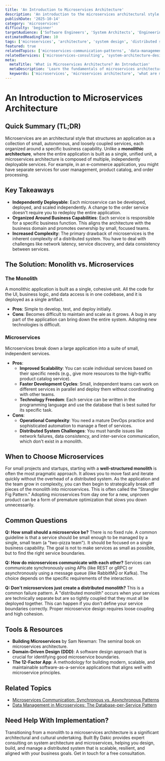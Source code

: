 ```yaml
---
title: 'An Introduction to Microservices Architecture'
description: 'An introduction to the microservices architectural style, explaining its core concepts, benefits, and challenges compared to a traditional monolithic architecture.'
publishDate: '2025-10-14'
category: 'microservices'
difficulty: 'beginner'
targetAudience: ['Software Engineers', 'System Architects', 'Engineering Managers']
estimatedReadingTime: 10
tags: ['microservices', 'architecture', 'system design', 'distributed systems']
featured: true
relatedTopics: ['microservices-communication-patterns', 'data-management-in-microservices']
relatedServices: ['microservices-consulting', 'system-architecture-design']
meta:
  metaTitle: 'What is Microservices Architecture? An Introduction'
  metaDescription: 'Learn the fundamentals of microservices architecture. This guide explains the key benefits and challenges of microservices compared to a monolithic approach.'
  keywords: ['microservices', 'microservices architecture', 'what are microservices', 'monolith']
---
```


# An Introduction to Microservices Architecture

## Quick Summary (TL;DR)

Microservices are an architectural style that structures an application as a collection of small, autonomous, and loosely coupled services, each organized around a specific business capability. Unlike a **monolithic architecture**, where the entire application is built as a single, unified unit, a microservices architecture is composed of multiple, independently deployable services. For example, in an e-commerce application, you might have separate services for user management, product catalog, and order processing.

## Key Takeaways

- **Independently Deployable**: Each microservice can be developed, deployed, and scaled independently. A change to the order service doesn't require you to redeploy the entire application.
- **Organized Around Business Capabilities**: Each service is responsible for a specific business function. This aligns the architecture with the business domain and promotes ownership by small, focused teams.
- **Increased Complexity**: The primary drawback of microservices is the inherent complexity of a distributed system. You have to deal with challenges like network latency, service discovery, and data consistency between services.

## The Solution: Monolith vs. Microservices

### The Monolith

A monolithic application is built as a single, cohesive unit. All the code for the UI, business logic, and data access is in one codebase, and it is deployed as a single artifact.

- **Pros**: Simple to develop, test, and deploy initially.
- **Cons**: Becomes difficult to maintain and scale as it grows. A bug in any part of the application can bring down the entire system. Adopting new technologies is difficult.

### Microservices

Microservices break down a large application into a suite of small, independent services.

- **Pros**:
  - **Improved Scalability**: You can scale individual services based on their specific needs (e.g., give more resources to the high-traffic product catalog service).
  - **Faster Development Cycles**: Small, independent teams can work on different services in parallel and deploy them without coordinating with other teams.
  - **Technology Freedom**: Each service can be written in the programming language and use the database that is best suited for its specific task.
- **Cons**:
  - **Operational Complexity**: You need a mature DevOps practice and sophisticated automation to manage a fleet of services.
  - **Distributed System Challenges**: You must handle issues like network failures, data consistency, and inter-service communication, which don't exist in a monolith.

## When to Choose Microservices

For small projects and startups, starting with a **well-structured monolith** is often the most pragmatic approach. It allows you to move fast and iterate quickly without the overhead of a distributed system. As the application and the team grow in complexity, you can then begin to strategically break off pieces of the monolith into microservices. This is often called the "Strangler Fig Pattern." Adopting microservices from day one for a new, unproven product can be a form of premature optimization that slows you down unnecessarily.

## Common Questions

**Q: How small should a microservice be?**
There is no fixed rule. A common guideline is that a service should be small enough to be managed by a single, small team (a "two-pizza team"). It should be focused on a single business capability. The goal is not to make services as small as possible, but to find the right service boundaries.

**Q: How do microservices communicate with each other?**
Services can communicate synchronously using APIs (like REST or gRPC) or asynchronously using a message queue (like RabbitMQ or Kafka). The choice depends on the specific requirements of the interaction.

**Q: Don't microservices just create a distributed monolith?**
This is a common failure pattern. A "distributed monolith" occurs when your services are technically separate but are so tightly coupled that they must all be deployed together. This can happen if you don't define your service boundaries correctly. Proper microservice design requires loose coupling and high cohesion.

## Tools & Resources

- **Building Microservices** by Sam Newman: The seminal book on microservices architecture.
- **Domain-Driven Design (DDD)**: A software design approach that is crucial for identifying good microservice boundaries.
- **The 12-Factor App**: A methodology for building modern, scalable, and maintainable software-as-a-service applications that aligns well with microservice principles.

## Related Topics

- [Microservices Communication: Synchronous vs. Asynchronous Patterns](/category/microservices/microservices-communication-patterns)
- [Data Management in Microservices: The Database-per-Service Pattern](/category/microservices/data-management-in-microservices)

## Need Help With Implementation?

Transitioning from a monolith to a microservices architecture is a significant architectural and cultural undertaking. Built By Dakic provides expert consulting on system architecture and microservices, helping you design, build, and manage a distributed system that is scalable, resilient, and aligned with your business goals. Get in touch for a free consultation.

